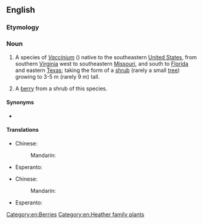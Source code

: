 ==English==

===Etymology===
{{rfe|en}}

===Noun===
{{wikipedia}}
{{en-noun|~|farkleberries}}

# {{lb|en|uncountable}} A species of ''[[Vaccinium]]'' ({{taxlink|Vaccinium arboreum|species|noshow=1}}) native to the southeastern [[United States]], from southern [[Virginia]] west to southeastern [[Missouri]], and south to [[Florida]] and eastern [[Texas]]; taking the form of a [[shrub]] (rarely a small [[tree]]) growing to 3-5 m (rarely 9 m) tall.
# {{lb|en|countable}} A [[berry]] from a shrub of this species.

====Synonyms====
* {{l|en|sparkleberry}}

====Translations====
{{trans-top|species}}
* Chinese:
*: Mandarin: {{t-needed|cmn}}
{{trans-mid}}
* Esperanto: {{t-needed|eo}}
{{trans-bottom}}

{{trans-top|berry}}
* Chinese:
*: Mandarin: {{t-needed|cmn}}
{{trans-mid}}
* Esperanto: {{t-needed|eo}}
{{trans-bottom}}

[[Category:en:Berries]]
[[Category:en:Heather family plants]]